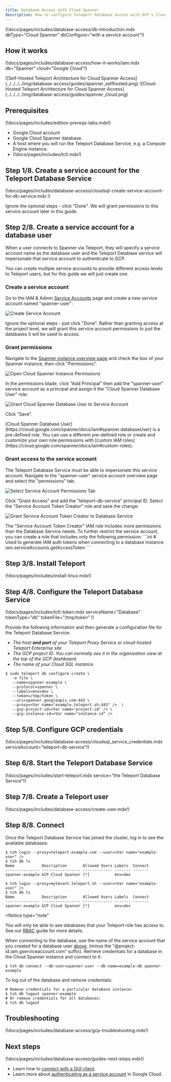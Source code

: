 ```yaml
---
title: Database Access with Cloud Spanner
description: How to configure Teleport database access with GCP's Cloud Spanner.
---
```


(!docs/pages/includes/database-access/db-introduction.mdx dbType="Cloud Spanner" dbConfigure="with a service account"!)

## How it works

(!docs/pages/includes/database-access/how-it-works/iam.mdx db="Spanner" cloud="Google Cloud"!)

<Tabs>

<TabItem label="Self-Hosted">
![Self-Hosted Teleport Architecture for Cloud Spanner Access](../../../../img/database-access/guides/spanner_selfhosted.png)
</TabItem>

<TabItem label="Cloud-Hosted">
![Cloud-Hosted Teleport Architecture for Cloud Spanner Access](../../../../img/database-access/guides/spanner_cloud.png)
</TabItem>

</Tabs>

## Prerequisites

(!docs/pages/includes/edition-prereqs-tabs.mdx!)

- Google Cloud account
- Google Cloud Spanner database.
- A host where you will run the Teleport Database Service, e.g. a Compute Engine
  instance.
- (!docs/pages/includes/tctl.mdx!)

## Step 1/8. Create a service account for the Teleport Database Service

(!docs/pages/includes/database-access/cloudsql-create-service-account-for-db-service.mdx !)

Ignore the optional steps - click "Done".
We will grant permissions to this service account later in this guide.

## Step 2/8. Create a service account for a database user

When a user connects to Spanner via Teleport, they will specify a service
account name as the database user and the Teleport Database service will
impersonate that service account to authenticate to GCP.

You can create multiple service accounts to provide different access levels to
Teleport users, but for this guide we will just create one. 

### Create a service account

Go to the IAM & Admin [Service Accounts](https://console.cloud.google.com/iam-admin/serviceaccounts)
page and create a new service account named "spanner-user":

![Create Service Account](../../../../img/database-access/guides/spanner/create-spanner-user@2x.png)

Ignore the optional steps - just click "Done".
Rather than granting access at the project level, we will grant this service
account permissions to just the databases it will be used to access.

### Grant permissions

Navigate to the
[Spanner instance overview page](https://console.cloud.google.com/spanner/instances)
and check the box of your Spanner instance, then click "Permissions".

![Open Cloud Spanner Instance Permissions](../../../../img/database-access/guides/spanner/select-instance@2x.png)

In the permissions blade, click "Add Principal" then add the "spanner-user" service
account as a principal and assign it the "Cloud Spanner Database User" role:

![Grant Cloud Spanner Database User to Service Account](../../../../img/database-access/guides/spanner/grant-service-account-access-to-instance@2x.png)

Click "Save".

<Notice type="note">
[Cloud Spanner Database User](https://cloud.google.com/spanner/docs/iam#spanner.databaseUser)
is a pre-defined role.
You can use a different pre-defined role or create and customize your own role
permissions with
[custom IAM roles](https://cloud.google.com/spanner/docs/iam#custom-roles).
</Notice>

### Grant access to the service account

The Teleport Database Service must be able to impersonate this service account.
Navigate to the "spanner-user" service account overview page and select the
"permissions" tab:

![Select Service Account Permissions Tab](../../../../img/database-access/guides/spanner/service-account-permissions-tab@2x.png)

Click "Grant Access" and add the "teleport-db-service" principal ID.
Select the "Service Account Token Creator" role and save the change:

![Grant Service Account Token Creator to Database Service](../../../../img/database-access/guides/spanner/grant-token-creator@2x.png)

<Admonition type="note" title="Service account permissions">
  The "Service Account Token Creator" IAM role includes more permissions than
  the Database Service needs. To further restrict the service account, you can
  create a role that includes only the following permission:
  ```ini
  # Used to generate IAM auth tokens when connecting to a database instance.
  iam.serviceAccounts.getAccessToken
  ```
</Admonition>

## Step 3/8. Install Teleport

(!docs/pages/includes/install-linux.mdx!)

## Step 4/8. Configure the Teleport Database Service

(!docs/pages/includes/tctl-token.mdx serviceName="Database" tokenType="db" tokenFile="/tmp/token" !)

Provide the following information and then generate a configuration file for the
Teleport Database Service:
- <Var name="example.teleport.sh:443" /> The host **and port** of your Teleport
Proxy Service or cloud-hosted Teleport Enterprise site
- <Var name="project-id"/> The GCP project ID. You can normally see it in the
organization view at the top of the GCP dashboard.
- <Var name="instance-id"/> The name of your Cloud SQL instance.

```code
$ sudo teleport db configure create \
   -o file \
   --name=spanner-example \
   --protocol=spanner \
   --labels=env=dev \
   --token=/tmp/token \
   --uri=spanner.googleapis.com:443 \
   --proxy=<Var name="example.teleport.sh:443" />  \
   --gcp-project-id=<Var name="project-id" /> \
   --gcp-instance-id=<Var name="instance-id" /> 
```

## Step 5/8. Configure GCP credentials

(!docs/pages/includes/database-access/cloudsql_service_credentials.mdx serviceAccount="teleport-db-service"!)

## Step 6/8. Start the Teleport Database Service

(!docs/pages/includes/start-teleport.mdx service="the Teleport Database Service"!)

## Step 7/8. Create a Teleport user

(!docs/pages/includes/database-access/create-user.mdx!)


## Step 8/8. Connect

Once the Teleport Database Service has joined the cluster, log in to see the
available databases:

<Tabs>
<TabItem label="Self-Hosted">

```code
$ tsh login --proxy=teleport.example.com --user=<Var name="example-user" />
$ tsh db ls
Name            Description       Allowed Users Labels  Connect 
--------------- ----------------- ------------- ------- ------- 
spanner-example GCP Cloud Spanner [*]           env=dev
```

</TabItem>
<TabItem label="Cloud-Hosted">

```code
$ tsh login --proxy=mytenant.teleport.sh --user=<Var name="example-user" />
$ tsh db ls
Name            Description       Allowed Users Labels  Connect 
--------------- ----------------- ------------- ------- ------- 
spanner-example GCP Cloud Spanner [*]           env=dev
```

</TabItem>

</Tabs>

<Notice
  type="note"
>
You will only be able to see databases that your Teleport role has
access to. See our [RBAC](../rbac.mdx) guide for more details.
</Notice>

When connecting to the database, use the name of the service account
that you created for a database user 
[above](#step-28-create-a-service-account-for-a-database-user),
(minus the "@project-id.iam.gserviceaccount.com" suffix).
Retrieve credentials for a database in the Cloud Spanner instance and connect to
it:

```code
$ tsh db connect --db-user=spanner-user --db-name=example-db spanner-example
```

To log out of the database and remove credentials:

```code
# Remove credentials for a particular database instance:
$ tsh db logout spanner-example
# Or remove credentials for all databases:
$ tsh db logout
```

## Troubleshooting

(!docs/pages/includes/database-access/gcp-troubleshooting.mdx!)

## Next steps

(!docs/pages/includes/database-access/guides-next-steps.mdx!)

- Learn how to [connect with a GUI client](../../../connect-your-client/gui-clients.mdx#cloud-spanner-datagrip).
- Learn more about [authenticating as a service
  account](https://cloud.google.com/docs/authentication#service-accounts) in
  Google Cloud.
